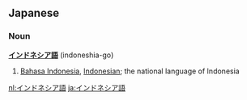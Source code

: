 ==Japanese==
===Noun===
'''[[インドネシア]][[語]]''' (indoneshia-go)

# [[Bahasa Indonesia]], [[Indonesian]]; the national language of Indonesia

[[nl:インドネシア語]]
[[ja:インドネシア語]]